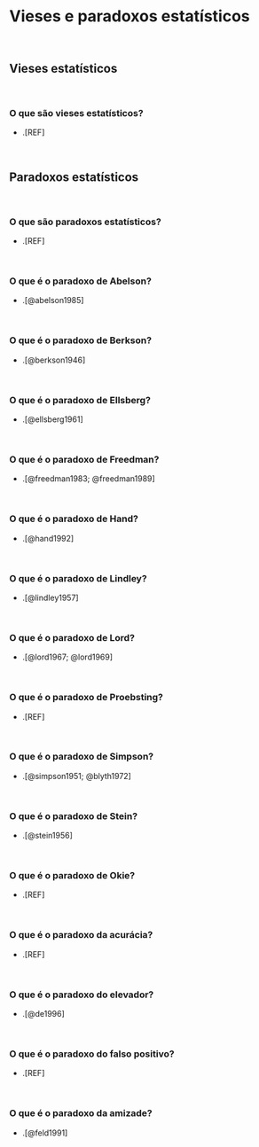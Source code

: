 # **Vieses e paradoxos estatísticos** {#vieses-paradoxos-estatísticos}

<br>

## Vieses estatísticos {#vieses-estatisticos}

<br>

### O que são vieses estatísticos?

-   .[REF]

<br>

## Paradoxos estatísticos {#paradoxos}

<br>

### O que são paradoxos estatísticos?

-   .[REF]

<br>

### O que é o paradoxo de Abelson? {#abelson}

-   .[@abelson1985]

<br>

### O que é o paradoxo de Berkson? {#Berkson}

-   .[@berkson1946]

<br>

### O que é o paradoxo de Ellsberg? {#ellsberg}

-   .[@ellsberg1961]

<br>

### O que é o paradoxo de Freedman? {#freedman}

-   .[@freedman1983; @freedman1989]

<br>

### O que é o paradoxo de Hand? {#hand}

-   .[@hand1992]

<br>

### O que é o paradoxo de Lindley? {#lindley}

-   .[@lindley1957]

<br>

### O que é o paradoxo de Lord? {#lord}

-   .[@lord1967; @lord1969]

<br>

### O que é o paradoxo de Proebsting? {#proebsting}

-   .[REF]

<br>

### O que é o paradoxo de Simpson? {#simpson}

-   .[@simpson1951; @blyth1972]

<br>

### O que é o paradoxo de Stein? {#stein}

-   .[@stein1956]

<br>

### O que é o paradoxo de Okie? {#okie}

-   .[REF]

<br>

### O que é o paradoxo da acurácia? {#acuracia}

-   .[REF]

<br>

### O que é o paradoxo do elevador? {#elevador}

-   .[@de1996]

<br>

### O que é o paradoxo do falso positivo? {#falso-positivo}

-   .[REF]

<br>

### O que é o paradoxo da amizade? {#amizade}

-   .[@feld1991]

<br>
